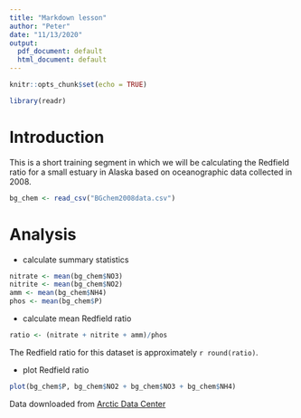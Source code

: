 ```yaml
---
title: "Markdown lesson"
author: "Peter"
date: "11/13/2020"
output:
  pdf_document: default
  html_document: default
---
```


```r
knitr::opts_chunk$set(echo = TRUE)
```

```r
library(readr)
```


# Introduction

This is a short training segment in which we will be calculating the Redfield ratio for a small estuary in Alaska based on oceanographic data collected in 2008.

```r
bg_chem <- read_csv("BGchem2008data.csv")

```

# Analysis
* calculate summary statistics 
```r
nitrate <- mean(bg_chem$NO3)
nitrite <- mean(bg_chem$NO2)
amm <- mean(bg_chem$NH4)
phos <- mean(bg_chem$P)
```

* calculate mean Redfield ratio
```r
ratio <- (nitrate + nitrite + amm)/phos
```

The Redfield ratio for this dataset is approximately `r round(ratio)`.

* plot Redfield ratio
```r
plot(bg_chem$P, bg_chem$NO2 + bg_chem$NO3 + bg_chem$NH4)
```


Data downloaded from [Arctic Data Center](https://arcticdata.io/catalog/view/doi:10.18739/A25T3FZ8X) 
